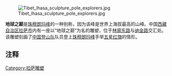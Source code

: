 {{unreferenced|time=2017-09-18T10:54:29+00:00}}
[[File:Tibet_lhasa_sculpture_pole_explorers.jpg|thumb]]

'''地球之巅'''是[[珠穆朗玛峰|珠穆朗玛峰]]的一种别称，因为该峰是世界上海拔最高的山峰。中国[[西藏自治区|西藏自治区]][[拉萨市|拉萨市]]内有一座以“地球之巅”为名的雕塑，位于[[林廓东路|林廓东路]]与[[纳金路|纳金路]]交汇处。该雕塑刻画了[[中国登山队|中国登山队]]队员登上[[珠穆朗玛峰|珠穆朗玛峰]]手举[[五星红旗|五星红旗]]的情形。

==注释==
{{reflist}}
{{拉萨地标}}
[[Category:拉萨雕塑|Category:拉萨雕塑]]